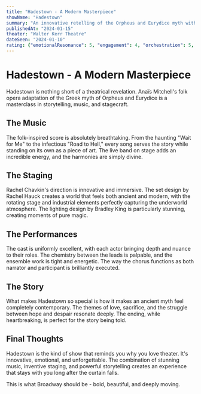 ```yaml
---
title: "Hadestown - A Modern Masterpiece"
showName: "Hadestown"
summary: "An innovative retelling of the Orpheus and Eurydice myth with stunning folk music and inventive staging."
publishedAt: "2024-01-15"
theater: "Walter Kerr Theatre"
dateSeen: "2024-01-10"
rating: {"emotionalResonance": 5, "engagement": 4, "orchestration": 5, "choreography": 4, "wowFactor": 5}
---
```


# Hadestown - A Modern Masterpiece

Hadestown is nothing short of a theatrical revelation. Anaïs Mitchell's folk opera adaptation of the Greek myth of Orpheus and Eurydice is a masterclass in storytelling, music, and stagecraft.

## The Music

The folk-inspired score is absolutely breathtaking. From the haunting "Wait for Me" to the infectious "Road to Hell," every song serves the story while standing on its own as a piece of art. The live band on stage adds an incredible energy, and the harmonies are simply divine.

## The Staging

Rachel Chavkin's direction is innovative and immersive. The set design by Rachel Hauck creates a world that feels both ancient and modern, with the rotating stage and industrial elements perfectly capturing the underworld atmosphere. The lighting design by Bradley King is particularly stunning, creating moments of pure magic.

## The Performances

The cast is uniformly excellent, with each actor bringing depth and nuance to their roles. The chemistry between the leads is palpable, and the ensemble work is tight and energetic. The way the chorus functions as both narrator and participant is brilliantly executed.

## The Story

What makes Hadestown so special is how it makes an ancient myth feel completely contemporary. The themes of love, sacrifice, and the struggle between hope and despair resonate deeply. The ending, while heartbreaking, is perfect for the story being told.

## Final Thoughts

Hadestown is the kind of show that reminds you why you love theater. It's innovative, emotional, and unforgettable. The combination of stunning music, inventive staging, and powerful storytelling creates an experience that stays with you long after the curtain falls.

This is what Broadway should be - bold, beautiful, and deeply moving.
